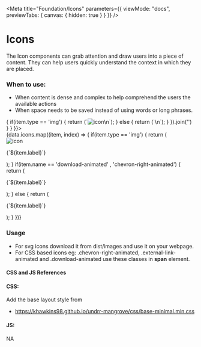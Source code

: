 
<Meta
  title="Foundation/Icons"
  parameters={{
    viewMode: "docs",
    previewTabs: {
      canvas: { hidden: true }
    }
  }}
/>


# Icons
The Icon components can grab attention and draw users into a piece of content. They can help users quickly understand the context in which they are placed.

### When to use:
- When content is dense and complex to help comprehend the users the available actions
- When space needs to be saved instead of using words or long phrases.

<Canvas>
  <Story name="Icons" parameters={{ docs: { source: { code:
    data.icons.map((item) => {
         if(item.type == 'img') {
           return (`<img src="icons/${item.name}.svg" alt="icon"/>\n`);
          } else {
           return (`<span class="${item.name}"></span>\n`);
         }
      }).join('')
   } } }}>
    <div className="icons-container">
    {data.icons.map((item, index) => {
      if(item.type == 'img') {
        return (<div key={index}><img src={`icons/${item.name}.svg`} alt="icon"/>
        <p>{`${item.label}`}</p></div>);
      }
      if(item.name == 'download-animated' , 'chevron-right-animated') {
        return (<div key={index}><span className={`${item.name}`}><i></i></span><p>{`${item.label}`}</p></div>);
      } else {
        return (<div key={index}><span className={`${item.name}`}></span><p>{`${item.label}`}</p></div>);
      }
    })}
    </div>
  </Story>
</Canvas>

### Usage

- For svg icons download it from dist/images and use it on your webpage.
- For CSS based icons eg: .chevron-right-animated, .external-link-animated and .download-animated use these classes in **span** element.


#### CSS and JS References

#### CSS:
Add the base layout style from
- https://khawkins98.github.io/undrr-mangrove/css/base-minimal.min.css

#### JS:
NA
